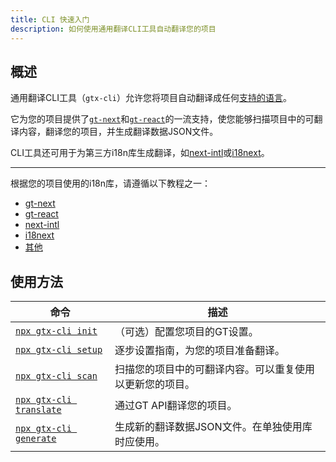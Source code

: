 ```yaml
---
title: CLI 快速入门
description: 如何使用通用翻译CLI工具自动翻译您的项目
---
```


## 概述

通用翻译CLI工具（`gtx-cli`）允许您将项目自动翻译成任何[支持的语言](/docs/reference/supported-locales)。

它为您的项目提供了[`gt-next`](/docs/react)和[`gt-react`](/docs/react)的一流支持，使您能够扫描项目中的可翻译内容，翻译您的项目，并生成翻译数据JSON文件。

CLI工具还可用于为第三方i18n库生成翻译，如[next-intl](https://next-intl.dev/)或[i18next](https://react.i18next.com/)。

---

根据您的项目使用的i18n库，请遵循以下教程之一：

* [gt-next](/docs/cli/tutorials/gt)
* [gt-react](/docs/cli/tutorials/gt)
* [next-intl](/docs/cli/tutorials/next-intl-quickstart)
* [i18next](/docs/cli/tutorials/i18next-quickstart)
* [其他](/docs/cli/tutorials/json)




## 使用方法

| 命令 | 描述 |
| --- | --- |
| [`npx gtx-cli init`](/docs/cli/init) | （可选）配置您项目的GT设置。 |
| [`npx gtx-cli setup`](/docs/cli/setup) | 逐步设置指南，为您的项目准备翻译。 |
| [`npx gtx-cli scan`](/docs/cli/scan) | 扫描您的项目中的可翻译内容。可以重复使用以更新您的项目。 |
| [`npx gtx-cli translate`](/docs/cli/translate) | 通过GT API翻译您的项目。 |
| [`npx gtx-cli generate`](/docs/cli/generate) | 生成新的翻译数据JSON文件。在单独使用库时应使用。 |
